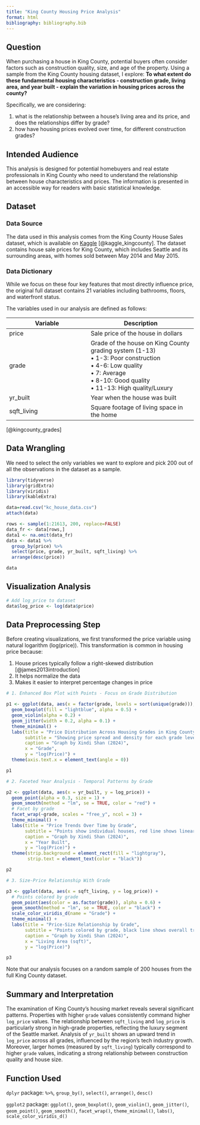 ```yaml
---
title: "King County Housing Price Analysis"
format: html
bibliography: bibliography.bib
---
```


## Question 
When purchasing a house in King County, potential buyers often consider factors such as construction quality, size, and age of the property. Using a sample from the King County housing dataset, I explore: **To what extent do these fundamental housing characteristics - construction grade, living area, and year built - explain the variation in housing prices across the county?** 

::: {.callout-note}
Specifically, we are considering:

1. what is the relationship between a house's living area and its price, and does the relationships differ by grade?
2. how have housing prices evolved over time, for different construction grades?
:::

## Intended Audience
This analysis is designed for potential homebuyers and real estate professionals in King County who need to understand the relationship between house characteristics and prices. The information is presented in an accessible way for readers with basic statistical knowledge.

## Dataset

### Data Source

The data used in this analysis comes from the King County House Sales dataset, which is available on [Kaggle](https://www.kaggle.com/code/burhanykiyakoglu/predicting-house-prices/input) [@kaggle_kingcounty]. The dataset contains house sale prices for King County, which includes Seattle and its surrounding areas, with homes sold between May 2014 and May 2015.

### Data Dictionary
::: {.column-margin}
While we focus on these four key features that most directly influence price, the original full dataset contains 21 variables including bathrooms, floors, and waterfront status.
:::


The variables used in our analysis are defined as follows:

| Variable | Description |
|----------|-------------|
| price | Sale price of the house in dollars |
| grade | Grade of the house on King County grading system (1-13)<br>• 1-3: Poor construction<br>• 4-6: Low quality<br>• 7: Average<br>• 8-10: Good quality<br>• 11-13: High quality/Luxury |
| yr_built | Year when the house was built |
| sqft_living | Square footage of living space in the home |

[@kingcounty_grades]

## Data Wrangling
We need to select the only variables we want to explore and pick 200 out of all the observations in the dataset as a sample.
```r
library(tidyverse) 
library(gridExtra)  
library(viridis)    
library(kableExtra) 

data=read.csv("kc_house_data.csv")
attach(data)

rows <- sample(1:21613, 200, replace=FALSE)
data_fr <- data[rows,]
data1 <- na.omit(data_fr)
data <- data1 %>%
  group_by(price) %>%
  select(price, grade, yr_built, sqft_living) %>%
  arrange(desc(price))

data
```


## Visualization Analysis

```r
# Add log_price to dataset
data$log_price <- log(data$price)
```

::: {.callout-note}
## Data Preprocessing Step
Before creating visualizations, we first transformed the price variable using natural logarithm (log(price)). 
This transformation is common in housing price because:

1. House prices typically follow a right-skewed distribution [@james2013introduction]
2. It helps normalize the data
3. Makes it easier to interpret percentage changes in price
:::


```r
# 1. Enhanced Box Plot with Points - Focus on Grade Distribution

p1 <- ggplot(data, aes(x = factor(grade, levels = sort(unique(grade))), y = log_price)) +
  geom_boxplot(fill = "lightblue", alpha = 0.5) +
  geom_violin(alpha = 0.2) +
  geom_jitter(width = 0.2, alpha = 0.1) +
  theme_minimal() +
  labs(title = "Price Distribution Across Housing Grades in King County",
       subtitle = "Showing price spread and density for each grade level",
       caption = "Graph by Xindi Shan (2024)",
       x = "Grade",
       y = "log(Price)") +
  theme(axis.text.x = element_text(angle = 0))

p1
```

```r
# 2. Faceted Year Analysis - Temporal Patterns by Grade

p2 <- ggplot(data, aes(x = yr_built, y = log_price)) +
  geom_point(alpha = 0.3, size = 1) +
  geom_smooth(method = "lm", se = TRUE, color = "red") +
  # Facet by grade
  facet_wrap(~grade, scales = "free_y", ncol = 3) +
  theme_minimal() +
  labs(title = "Price Trends Over Time by Grade",
       subtitle = "Points show individual houses, red line shows linear trend",
       caption = "Graph by Xindi Shan (2024)",
       x = "Year Built",
       y = "log(Price)") +
  theme(strip.background = element_rect(fill = "lightgray"),
        strip.text = element_text(color = "black"))

p2
```

```r
# 3. Size-Price Relationship With Grade

p3 <- ggplot(data, aes(x = sqft_living, y = log_price)) +
  # Points colored by grade
  geom_point(aes(color = as.factor(grade)), alpha = 0.6) +
  geom_smooth(method = "lm", se = TRUE, color = "black") +
  scale_color_viridis_d(name = "Grade") +
  theme_minimal() +
  labs(title = "Price-Size Relationship by Grade",
       subtitle = "Points colored by grade, black line shows overall trend",
       caption = "Graph by Xindi Shan (2024)",
       x = "Living Area (sqft)",
       y = "log(Price)")

p3
```
::: {.callout-tip}
Note that our analysis focuses on a random sample of 200 houses from the full King County dataset.
:::


## Summary and Interpretation
The examination of King County's housing market reveals several significant patterns. Properties with higher `grade` values consistently command higher `log_price` values. The relationship between `sqft_living` and `log_price` is particularly strong in high-grade properties, reflecting the luxury segment of the Seattle market. Analysis of `yr_built` shows an upward trend in `log_price` across all grades, influenced by the region's tech industry growth. Moreover, larger homes (measured by `sqft_living`) typically correspond to higher `grade` values, indicating a strong relationship between construction quality and house size.

## Function Used
`dplyr` package: `%>%`, `group_by()`, `select()`, `arrange()`, `desc()`

`ggplot2` package: `ggplot()`, `geom_boxplot()`, `geom_violin()`, `geom_jitter()`, `geom_point()`, `geom_smooth()`, `facet_wrap()`, `theme_minimal()`, `labs()`, `scale_color_viridis_d()` 

